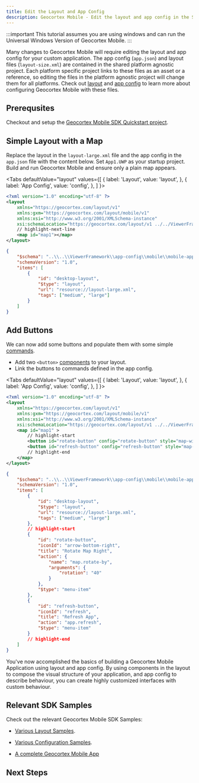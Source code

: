 ```yaml
---
title: Edit the Layout and App Config
description: Geocortex Mobile - Edit the layout and app config in the SDK quick start
---
```



:::important
This tutorial assumes you are using windows and can run the Universal Windows Version of Geocortex Mobile.
:::

Many changes to Geocortex Mobile will require editing the layout and app config for your custom application. The app config (`app.json`) and layout files (`layout-size.xml`) are contained in the shared platform agnostic project. Each platform specific project links to these files as an asset or a reference, so editing the files in the platform agnostic project will change them for all platforms. Check out [layout](concepts-layout.mdx) and [app config](concepts-app-config.mdx) to learn more about configuring Geocortex Mobile with these files.

## Prerequsites

Checkout and setup the [Geocortex Mobile SDK Quickstart project](sdk-getting-started.mdx).

## Simple Layout with a Map

Replace the layout in the `layout-large.xml` file and the app config in the `app.json` file with the content below.
Set `App1.UWP` as your startup project. Build and run Geocortex Mobile and ensure only a plain map appears.

<Tabs
  defaultValue="layout"
  values={[
    { label: 'Layout', value: 'layout', },
    { label: 'App Config', value: 'config', },
  ]
}>
<TabItem value="layout">

```xml title="App1/App1/layout-large.xml"
<?xml version="1.0" encoding="utf-8" ?>
<layout
    xmlns="https://geocortex.com/layout/v1"
    xmlns:gxm="https://geocortex.com/layout/mobile/v1"
    xmlns:xsi="http://www.w3.org/2001/XMLSchema-instance"
    xsi:schemaLocation="https://geocortex.com/layout/v1 ../../ViewerFramework/layout/layout-mobile.xsd">
    // highlight-next-line
	<map id="map1"></map>
</layout>
```

</TabItem>
<TabItem value="config">

```json title="App1/App1/app.json"
{
    "$schema": "..\\..\\ViewerFramework\\app-config\\mobile\\mobile-app-config.schema.json",
    "schemaVersion": "1.0",
    "items": [
        {
            "id": "desktop-layout",
            "$type": "layout",
            "url": "resource://layout-large.xml",
            "tags": ["medium", "large"]
        }
    ]
}
```

</TabItem>
</Tabs>

## Add Buttons

We can now add some buttons and populate them with some simple [commands](concepts-commands-operations.mdx).

-   Add two `<button>` [components](concepts-components-services.mdx#components) to your layout.
-   Link the buttons to commands defined in the app config.

<Tabs
  defaultValue="layout"
  values={[
    { label: 'Layout', value: 'layout', },
    { label: 'App Config', value: 'config', },
  ]
}>
<TabItem value="layout">

```xml title="App1/App1/layout-large.xml"
<?xml version="1.0" encoding="utf-8" ?>
<layout
    xmlns="https://geocortex.com/layout/v1"
    xmlns:gxm="https://geocortex.com/layout/mobile/v1"
    xmlns:xsi="http://www.w3.org/2001/XMLSchema-instance"
    xsi:schemaLocation="https://geocortex.com/layout/v1 ../../ViewerFramework/layout/layout-mobile.xsd">
	<map id="map1" >
        // highlight-start
		<button id="rotate-button" config="rotate-button" style="map-widget" show-title="true" margin="0.3" slot="top-right"/>
		<button id="refresh-button" config="refresh-button" style="map-widget" show-title="true" margin="0.3" slot="top-left"/>
        // highlight-end
	</map>
</layout>

```

</TabItem>
<TabItem value="config">

```json title="App1/App1/app.json"
{
    "$schema": "..\\..\\ViewerFramework\\app-config\\mobile\\mobile-app-config.schema.json",
    "schemaVersion": "1.0",
    "items": [
        {
            "id": "desktop-layout",
            "$type": "layout",
            "url": "resource://layout-large.xml",
            "tags": ["medium", "large"]
        },
        // highlight-start
        {
            "id": "rotate-button",
            "iconId": "arrow-bottom-right",
            "title": "Rotate Map Right",
            "action": {
                "name": "map.rotate-by",
                "arguments": {
                    "rotation": "40"
                }
            },
            "$type": "menu-item"
        },
        {
            "id": "refresh-button",
            "iconId": "refresh",
            "title": "Refresh App",
            "action": "app.refresh",
            "$type": "menu-item"
        }
        // highlight-end
    ]
}
```

</TabItem>
</Tabs>

You've now accomplished the basics of building a Geocortex Mobile Application using layout and app config. By using components in the layout to compose the visual structure of your application, and app config to describe behaviour, you can create highly customized interfaces with custom behaviour.

## Relevant SDK Samples

Check out the relevant Geocortex Mobile SDK Samples:

-   [Various Layout Samples](https://github.com/geocortex/vertigis-mobile-samples/tree/master/Geocortex.Mobile.Samples/Geocortex.Mobile.Samples/Samples/Layout).

-   [Various Configuration Samples](https://github.com/geocortex/vertigis-mobile-samples/tree/master/Geocortex.Mobile.Samples/Geocortex.Mobile.Samples/Samples/AppConfiguration).

-   [A complete Geocortex Mobile App](https://github.com/geocortex/vertigis-mobile-samples/tree/master/Geocortex.Mobile.Samples/Geocortex.Mobile.Samples/Samples/App/GeocortexMobileViewer)

## Next Steps

<UseCaseContainer>
    <UseCaseCard
        title="Create a Custom Component"
        description="Learn how to create a custom component with the SDK"
        link="sdk-create-component"
    />
    <UseCaseCard
        title="Deploy your Custom Layout and App Config"
        description="Deploy your custom layout and app config to a Geocortex Mobile Application"
        link="overview.mdx#start-with-your-use-case"
    />
    <UseCaseCard
        title="Learn More About Layout and App Config"
        description="Check out the concepts to learn more about the layout and app config"
        link="concepts-key-concepts"
    />
    <UseCaseCard
        title="Explore the Use Cases"
        description="Check out the the various tutorials on configuring and extending Geocortex Mobile"
        link="overview.mdx#start-with-your-use-case"
    />
</UseCaseContainer>
